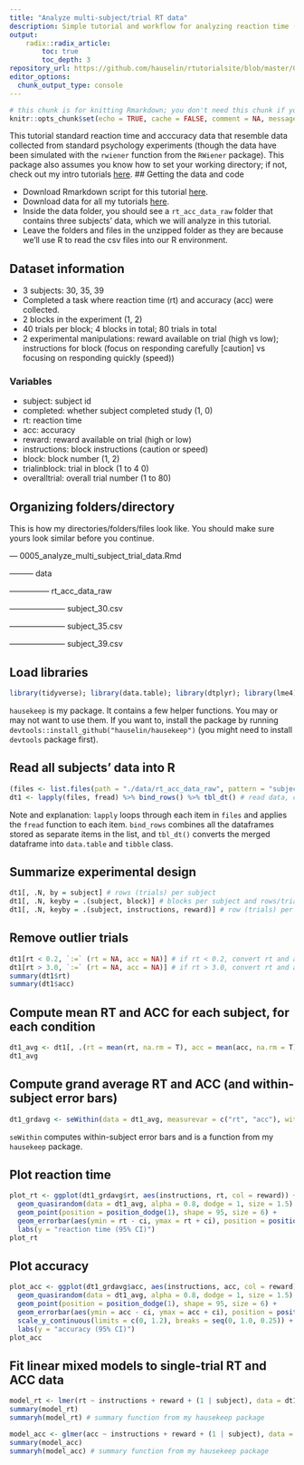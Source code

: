 ```yaml
---
title: "Analyze multi-subject/trial RT data"
description: Simple tutorial and workflow for analyzing reaction time (RT) and accuracy data from multiple experimental subjects
output:
    radix::radix_article:
        toc: true
        toc_depth: 3
repository_url: https://github.com/hauselin/rtutorialsite/blob/master/0005_analyze_multi_subject_trial_data.Rmd
editor_options: 
  chunk_output_type: console
---
```


```r
# this chunk is for knitting Rmarkdown; you don't need this chunk if you're not knitting
knitr::opts_chunk$set(echo = TRUE, cache = FALSE, comment = NA, message = FALSE, warning = FALSE, R.options = list(width = 80), tidy = TRUE, tidy.opts = list(width.cutoff = 80))
```

This tutorial standard reaction time and acccuracy data that resemble data collected from standard psychology experiments (though the data have been simulated with the `rwiener` function from the `RWiener` package). This package also assumes you know how to set your working directory; if not, check out my intro tutorials [here](https://hausetutorials.netlify.com/0001_rbasics.html#workingcurrent-directory-where-are-you-and-where-should-you-be-getwd). 
## Getting the data and code

* Download Rmarkdown script for this tutorial [here](https://raw.githubusercontent.com/hauselin/rtutorialsite/master/0005_analyze_multi_subject_trial_data.Rmd).
* Download data for all my tutorials [here](https://www.dropbox.com/sh/2ix85ij7chfuqdg/AABpkIMymvjOE5Dh9iV7SULga?dl=1).
* Inside the data folder, you should see a `rt_acc_data_raw` folder that contains three subjects' data, which we will analyze in this tutorial.
* Leave the folders and files in the unzipped folder as they are because we'll use R to read the csv files into our R environment.

## Dataset information

* 3 subjects: 30, 35, 39
* Completed a task where reaction time (rt) and accuracy (acc) were collected.
* 2 blocks in the experiment (1, 2)
* 40 trials per block; 4 blocks in total; 80 trials in total
* 2 experimental manipulations: reward available on trial (high vs low); instructions for block (focus on responding carefully [caution] vs focusing on responding quickly (speed))

### Variables 

* subject: subject id
* completed: whether subject completed study (1, 0)
* rt: reaction time
* acc: accuracy
* reward: reward available on trial (high or low)
* instructions: block instructions (caution or speed)
* block: block number (1, 2)
* trialinblock: trial in block (1 to 4 0)
* overalltrial: overall trial number (1 to 80)

## Organizing folders/directory

This is how my directories/folders/files look like. You should make sure yours look similar before you continue.

— 0005_analyze_multi_subject_trial_data.Rmd

——— data

————— rt_acc_data_raw

——————— subject_30.csv

——————— subject_35.csv

——————— subject_39.csv

## Load libraries

```r
library(tidyverse); library(data.table); library(dtplyr); library(lme4); library(lmerTest); library(ggbeeswarm); library(hausekeep)
```

<aside>
`hausekeep` is my package. It contains a few helper functions. You may or may not want to use them. If you want to, install the package by running `devtools::install_github("hauselin/hausekeep")` (you might need to install `devtools` package first). 
</aside>

## Read all subjects' data into R

```r
(files <- list.files(path = "./data/rt_acc_data_raw", pattern = "subject_", full.names = TRUE)) # find matching file names
dt1 <- lapply(files, fread) %>% bind_rows() %>% tbl_dt() # read data, combine items in list, convert to data.table and tibble
```

Note and explanation: `lapply` loops through each item in `files` and applies the `fread` function to each item. `bind_rows` combines all the dataframes stored as separate items in the list, and `tbl_dt()` converts the merged dataframe into `data.table` and `tibble` class.

## Summarize experimental design

```r
dt1[, .N, by = subject] # rows (trials) per subject
dt1[, .N, keyby = .(subject, block)] # blocks per subject and rows/trials per block
dt1[, .N, keyby = .(subject, instructions, reward)] # row (trials) per subject for instructions/reward conditions
```

## Remove outlier trials

```r
dt1[rt < 0.2, `:=` (rt = NA, acc = NA)] # if rt < 0.2, convert rt and acc to NA (too fast response on that trial)
dt1[rt > 3.0, `:=` (rt = NA, acc = NA)] # if rt > 3.0, convert rt and acc to NA (too slow response on that trial)
summary(dt1$rt)
summary(dt1$acc)
```

## Compute mean RT and ACC for each subject, for each condition

```r
dt1_avg <- dt1[, .(rt = mean(rt, na.rm = T), acc = mean(acc, na.rm = T)), keyby = .(subject, instructions, reward)]
dt1_avg
```

## Compute grand average RT and ACC (and within-subject error bars)

```r
dt1_grdavg <- seWithin(data = dt1_avg, measurevar = c("rt", "acc"), withinvars = c("instructions", "reward"), idvar = "subject")
```

<aside>
`seWithin` computes within-subject error bars and is a function from my `hausekeep` package.
</aside>

## Plot reaction time 

```r
plot_rt <- ggplot(dt1_grdavg$rt, aes(instructions, rt, col = reward)) +
  geom_quasirandom(data = dt1_avg, alpha = 0.8, dodge = 1, size = 1.5) +
  geom_point(position = position_dodge(1), shape = 95, size = 6) +
  geom_errorbar(aes(ymin = rt - ci, ymax = rt + ci), position = position_dodge(1), width = 0, size = 1.1) +
  labs(y = "reaction time (95% CI)")
plot_rt
```

## Plot accuracy

```r
plot_acc <- ggplot(dt1_grdavg$acc, aes(instructions, acc, col = reward)) +
  geom_quasirandom(data = dt1_avg, alpha = 0.8, dodge = 1, size = 1.5) +
  geom_point(position = position_dodge(1), shape = 95, size = 6) +
  geom_errorbar(aes(ymin = acc - ci, ymax = acc + ci), position = position_dodge(1), width = 0, size = 1.1) +
  scale_y_continuous(limits = c(0, 1.2), breaks = seq(0, 1.0, 0.25)) +
  labs(y = "accuracy (95% CI)")
plot_acc
```

## Fit linear mixed models to single-trial RT and ACC data

```r
model_rt <- lmer(rt ~ instructions + reward + (1 | subject), data = dt1)
summary(model_rt)
summaryh(model_rt) # summary function from my hausekeep package

model_acc <- glmer(acc ~ instructions + reward + (1 | subject), data = dt1, family = binomial)
summary(model_acc)
summaryh(model_acc) # summary function from my hausekeep package
```

